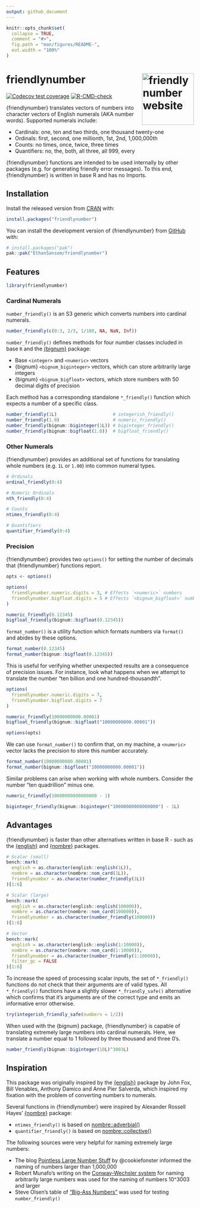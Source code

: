 ```yaml
---
output: github_document
---
```


<!-- README.md is generated from README.Rmd. Please edit that file -->

```r
knitr::opts_chunk$set(
  collapse = TRUE,
  comment = "#>",
  fig.path = "man/figures/README-",
  out.width = "100%"
)
```

# friendlynumber <a href="https://ethansansom.github.io/friendlynumber/"><img src="man/figures/logo.png" align="right" height="139" alt="friendlynumber website" /></a>

<!-- badges: start -->
[![Codecov test coverage](https://codecov.io/gh/EthanSansom/friendlynumber/graph/badge.svg)](https://app.codecov.io/gh/EthanSansom/friendlynumber)
[![R-CMD-check](https://github.com/EthanSansom/friendlynumber/actions/workflows/R-CMD-check.yaml/badge.svg)](https://github.com/EthanSansom/friendlynumber/actions/workflows/R-CMD-check.yaml)
<!-- badges: end -->

{friendlynumber} translates vectors of numbers into character vectors of 
English numerals (AKA number words). Supported numerals include:

* Cardinals: one, ten and two thirds, one thousand twenty-one
* Ordinals: first, second, one millionth, 1st, 2nd, 1,000,000th
* Counts: no times, once, twice, three times
* Quantifiers: no, the, both, all three, all 999, every

{friendlynumber} functions are intended to be used internally by other packages
(e.g. for generating friendly error messages). To this end, {friendlynumber} is
written in base R and has no Imports.

## Installation

Install the released version from [CRAN](https://cran.r-project.org/) with:

```r
install.packages("friendlynumber")
```

You can install the development version of {friendlynumber} from [GitHub](https://github.com/) with:

``` r
# install.packages("pak")
pak::pak("EthanSansom/friendlynumber")
```

## Features

```r
library(friendlynumber)
```

### Cardinal Numerals

`number_friendly()` is an S3 generic which converts numbers into cardinal numerals.

```r
number_friendly(c(0:3, 2/3, 1/100, NA, NaN, Inf))
```

`number_friendly()` defines methods for four number classes included in base `R` 
and the [{bignum}](https://davidchall.github.io/bignum/) package:

* Base `<integer>` and `<numeric>` vectors
* {bignum} `<bignum_biginteger>` vectors, which can store arbitrarily large integers
* {bignum} `<bignum_bigfloat>` vectors, which store numbers with 50 decimal digits of precision

Each method has a corresponding standalone `*_friendly()` function which expects 
a number of a specific class.

```r
number_friendly(1L)                     # integerish_friendly()
number_friendly(1.0)                    # numeric_friendly()
number_friendly(bignum::biginteger(1L)) # biginteger_friendly()
number_friendly(bignum::bigfloat(1.0))  # bigfloat_friendly()
```

### Other Numerals

{friendlynumber} provides an additional set of functions for translating whole
numbers (e.g. `1L` or `1.00`) into common numeral types.

```r
# Ordinals
ordinal_friendly(0:4)

# Numeric Ordinals
nth_friendly(0:4)

# Counts
ntimes_friendly(0:4)

# Quantifiers
quantifier_friendly(0:4)
```

### Precision

{friendlynumber} provides two `options()` for setting the number of decimals
that {friendlynumber} functions report.

```r
opts <- options()
```

```r
options(
  friendlynumber.numeric.digits = 3, # Effects `<numeric>` numbers
  friendlynumber.bigfloat.digits = 5 # Effects `<bignum_bigfloat>` numbers
)

numeric_friendly(0.12345)
bigfloat_friendly(bignum::bigfloat(0.12345))
```

`format_number()` is a utility function which formats numbers via `format()` and
abides by these options.

```r
format_number(0.12345)
format_number(bignum::bigfloat(0.12345))
```

This is useful for verifying whether unexpected results are a consequence of
precision issues. For instance, look what happens when we attempt to translate
the number "ten billion and one hundred-thousandth".

```r
options(
  friendlynumber.numeric.digits = 7, 
  friendlynumber.bigfloat.digits = 7
)

numeric_friendly(10000000000.00001)
bigfloat_friendly(bignum::bigfloat("10000000000.00001"))
```

```r
options(opts)
```

We can use `format_number()` to confirm that, on my machine, a `<numeric>` 
vector lacks the precision to store this number accurately.

```r
format_number(10000000000.00001)
format_number(bignum::bigfloat("10000000000.00001"))
```

Similar problems can arise when working with whole numbers. Consider the number
"ten quadrillion" minus one.

```r
numeric_friendly(10000000000000000 - 1)
```

```r
biginteger_friendly(bignum::biginteger("10000000000000000") - 1L)
```

## Advantages

{friendlynumber} is faster than other alternatives written in base R - such as
the [{english}](https://CRAN.R-project.org/package=english) and 
[{nombre}](https://nombre.rossellhayes.com/) packages.

```r
# Scalar (small)
bench::mark(
  english = as.character(english::english(1L)),
  nombre = as.character(nombre::nom_card(1L)),
  friendlynumber = as.character(number_friendly(1L))
)[1:6]
```

```r
# Scalar (large)
bench::mark(
  english = as.character(english::english(100000)),
  nombre = as.character(nombre::nom_card(100000)),
  friendlynumber = as.character(number_friendly(100000))
)[1:6]
```

```r
# Vector
bench::mark(
  english = as.character(english::english(1:10000)),
  nombre = as.character(nombre::nom_card(1:10000)),
  friendlynumber = as.character(number_friendly(1:10000)),
  filter_gc = FALSE
)[1:6]
```

To increase the speed of processing scalar inputs, the set of `*_friendly()` 
functions do not check that their arguments are of valid types. All
`*_friendly()` functions have a slightly slower `*_friendly_safe()` 
alternative which confirms that it's arguments are of the correct type and 
emits an informative error otherwise.

```r
try(integerish_friendly_safe(numbers = 1/2))
```

When used with the {bignum} package, {friendlynumber} is capable of translating
extremely large numbers into cardinal numerals. Here, we translate a number equal
to 1 followed by three thousand and three 0's.

```r
number_friendly(bignum::biginteger(10L)^3003L)
```

## Inspiration

This package was originally inspired by the [{english}](https://CRAN.R-project.org/package=english)
package by John Fox, Bill Venables, Anthony Damico and Anne Pier Salverda, which 
inspired my fixation with the problem of converting numbers to numerals.

Several functions in {friendlynumber} were inspired by Alexander Rossell Hayes'
[{nombre}](https://nombre.rossellhayes.com/) package:

* `ntimes_friendly()` is based on [nombre::adverbial()](https://nombre.rossellhayes.com/reference/adverbial.html)
* `quantifier_friendly()` is based on [nombre::collective()](https://nombre.rossellhayes.com/reference/collective.html)

The following sources were very helpful for naming extremely large numbers:

* The blog [Pointless Large Number Stuff](https://sites.google.com/site/pointlesslargenumberstuff/home/1/extendedillions1) by @cookiefonster informed the naming of numbers larger than 1,000,000
* Robert Munafo's writing on the [Conway-Wechsler system](https://www.mrob.com/pub/math/largenum.html#conway-wechsler) for
naming arbitrarily large numbers was used for the naming of numbers 10^3003 and larger
* Steve Olsen's table of ["Big-Ass Numbers"](https://www.olsenhome.com/bignumbers/) was used for testing `number_friendly()`
